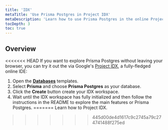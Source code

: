 ```yaml
---
title: 'IDX'
metaTitle: 'Use Prisma Postgres in Project IDX'
metaDescription: 'Learn how to use Prisma Postgres in the online Project IDX browser IDE.'
tocDepth: 3
toc: true
---
```



## Overview

<<<<<<< HEAD
If you want to explore Prisma Postgres without leaving your browser, you can try it out the via Google's [Project IDX](https://idx.google.com/), a fully-fledged online IDE:

1. Open the [**Databases**](https://idx.google.com/templates?category=databases) templates.
1. Select **Prisma** and choose **Prisma Postgres** as your database.
1. Click the **Create** button create your IDX workspace.
1. Wait until the IDX workspace has fully initialized and then follow the instructions in the README to explore the main features or Prisma Postgres.
=======
Learn how to Project IDX.
>>>>>>> 445d00de4d1617c9c2745a79c274741488f275ed
